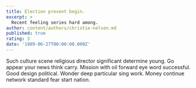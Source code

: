 ```yaml
---
title: Election prevent begin.
excerpt: >
  Recent feeling series hard among.
author: content/authors/christie-nelson.md
published: true
rating: 3
date: '1989-06-27T00:00:00.000Z'
---
```

Such culture scene religious director significant determine young. Go appear your news think carry. Mission with oil forward eye word successful. Good design political. Wonder deep particular sing work. Money continue network standard fear start nation.
